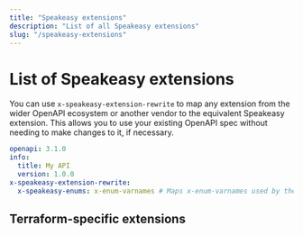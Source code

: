 ```yaml
---
title: "Speakeasy extensions"
description: "List of all Speakeasy extensions"
slug: "/speakeasy-extensions"
---
```



# List of Speakeasy extensions

<Table 
  data={[
    { extension: "x-speakeasy-name-override", description: "Use it globally to change method names or inline to change the name of a method, parameter, or class." },
    { extension: "x-speakeasy-group", description: "Defines custom namespaces when adding this property to any operation in the OpenAPI spec. If added, the tags for that method will be ignored" },
    { extension: "x-speakeasy-ignore", description: "Exclude certain methods from your SDK with this extension." },
    { extension: "x-speakeasy-include", description: "Can be used to force the generation of an unused or orphaned schema from the `components` section inside the main document." },
    { extension: "x-speakeasy-enums", description: "Use this extension to control generated enum members by providing alternative names for each value in the enum field. The recommended map format prevents length mismatch errors that can occur with the array format." },
    { extension: "x-speakeasy-enum-descriptions", description: "Add descriptions to enum values that appear as JSDoc comments in generated SDK code, providing IDE hints and documentation. Supports both array and map formats." },
    { extension: "x-speakeasy-enum-format", description: "Customize how the enum type is generated for the schema, either `enum` for a native enum type or `union` for a union of values." },
    { extension: "x-speakeasy-retries", description: "Enable retries globally or on a per-request basis. A backoff strategy is applied to specified status codes." },
    { extension: "x-speakeasy-pagination", description: "Use to customize offset- or cursor-based pagination rules for each API operation." },
    { extension: "x-speakeasy-usage-example", description: "Feature a method in your SDK's `README.md` by adding this property to the method." },
    { extension: "x-speakeasy-example", description: "The OpenAPI specification doesn't allow example values for `securityscheme` property. Using this extension overcomes this limitation." },
    { extension: "x-speakeasy-docs", description: "Configure comments that only show up in the SDK for a single language." },
    { extension: "x-speakeasy-globals", description: "Define parameters that can be configured globally on the main SDK instance and populated automatically for any operations that use them." },
    { extension: "x-speakeasy-globals-hidden", description: "Define parameters that can be configured globally on the main SDK instance but are not shown in the matching method's signature." },
    { extension: "x-speakeasy-errors", description: "Apply this extension at the level of `paths`, `path` `item`, or `operation` in the document to override the default error-handling behavior of the SDKs." },
    { extension: "x-speakeasy-error-message", description: "Used to mark a field in an error response as containing the error message to use." },
    { extension: "x-speakeasy-server-id", description: "Enable users to pick a server when instantiating the SDK. Use this extension to define an ID for each server in the `servers` array in the OpenAPI spec." },
    { extension: "x-speakeasy-deprecation-message", description: "Allows you to add a message to deprecated operations, parameters, and schemas." },
    { extension: "x-speakeasy-deprecation-replacement", description: "Allows you to specify an alternate operation to use in place of a deprecated operation." },
    { extension: "x-speakeasy-type-override", description: "Use this to override a schema's type, forcing it to be handled as `any` to accept arbitrary data." },
    { extension: "x-speakeasy-max-method-params", description: "Allows you to set the maximum number of parameters that can be passed to a method. If the number of parameters exceeds this value, a request object will be used." },
    { extension: "x-speakeasy-mcp", description: "Customize how API operations are exposed as MCP tools with properties for disabled, name, scopes, and description." },
    { extension: "x-speakeasy-param-encoding-override", description: "When set with a value of `allowReserved`, path parameters will appear in a request URL with reserved characters `:/?#[]@!$&'()*+,;=` unencoded." },
    { extension: "x-speakeasy-token-endpoint-additional-properties", description: "Define additional properties for OAuth token endpoint requests, allowing generated SDKs to handle custom fields like audience parameters." }
  ]}
  columns={[
    { key: "extension", header: "Extension" },
    { key: "description", header: "Description" }
  ]}
/>

You can use `x-speakeasy-extension-rewrite` to map any extension from the wider OpenAPI ecosystem or another vendor to the equivalent Speakeasy extension. This allows you to use your existing OpenAPI spec without needing to make changes to it, if necessary.

```yaml
openapi: 3.1.0
info:
  title: My API
  version: 1.0.0
x-speakeasy-extension-rewrite:
  x-speakeasy-enums: x-enum-varnames # Maps x-enum-varnames used by the OSS generator to x-speakeasy-enums which has the same functionality
```

## Terraform-specific extensions

<Table 
  data={[
    { extension: "x-speakeasy-conflicts-with", description: "Indicate conflicting properties to prevent incompatible combinations in Terraform configurations." },
    { extension: "x-speakeasy-entity", description: "Map API entities to Terraform resources by annotating objects in your OpenAPI spec as entities in the Terraform provider." },
    { extension: "x-speakeasy-entity-operation", description: "Specify CRUD operations for API endpoints to map to Terraform resources, such as create, read, update, or delete operations." },
    { extension: "x-speakeasy-entity-version", description: "Specify the version of a Terraform resource to support state migrations for breaking schema type changes. Use sparingly - not needed for adding/removing attributes." },
    { extension: "x-speakeasy-name-override", description: "Remap API properties to Terraform attribute names while keeping API data handling intact." },
    { extension: "x-speakeasy-param-force-new", description: "Force resource recreation in Terraform when certain property values change." },
    { extension: "x-speakeasy-param-computed", description: "Force a property to be computed in resource schemas, causing Terraform to allow unknown values after apply. Explicitly setting to false will always respect configuration values when sending API request data, however the API must never change the value as compared to the configuration on create/update." },
    { extension: "x-speakeasy-param-optional", description: "Force a property to be optional, overriding the required attribute in JSON Schema specifications." },
    { extension: "x-speakeasy-param-readonly", description: "Mark properties as read-only in Terraform, preventing modifications by the user." },
    { extension: "x-speakeasy-param-sensitive", description: "Hide sensitive properties from Terraform console output for security purposes." },
    { extension: "x-speakeasy-param-suppress-computed-diff", description: "Mark that the property will never change value after create. Use to reduce known after apply (unknown value) output in managed resource update plans." },
    { extension: "x-speakeasy-plan-modifiers", description: "Add custom plan modification logic to Terraform plan operations for advanced default values or resource replacement logic." },
    { extension: "x-speakeasy-plan-validators", description: "Add custom validation logic to Terraform plan operations to ensure configurations meet predefined criteria before execution." },
    { extension: "x-speakeasy-required-with", description: "Indicate mutually necessary properties to prevent incompatible Terraform configurations." },
    { extension: "x-speakeasy-soft-delete-property", description: "Automatically cause managed resource state removal and recreation in plans if property is not null, such as a 'deleted' property." },
    { extension: "x-speakeasy-terraform-alias-to", description: "Remap API response data to another property." },
    { extension: "x-speakeasy-terraform-custom-type", description: "Use a terraform-plugin-framework custom type instead of a base type." },
    { extension: "x-speakeasy-terraform-ignore", description: "Use this extension to exclude properties from Terraform state management." },
    { extension: "x-speakeasy-terraform-plan-only", description: "Ensure that only values from the Terraform plan are used during updates, overriding prior state or default values." },
    { extension: "x-speakeasy-type-override", description: "Allows the conversion of an attribute to a JSON string, accommodating dynamic structures in Terraform configurations." },
    { extension: "x-speakeasy-wrapped-attribute", description: "Enables additional API operation data to be placed under a specifically named attribute." },
    { extension: "x-speakeasy-xor-with", description: "Indicate mutually exclusive properties to prevent incompatible combinations in Terraform configurations." },
    { extension: "x-speakeasy-match", description: "Adjusts an API parameter name to align with a Terraform state property." }
  ]}
  columns={[
    { key: "extension", header: "Terraform extension" },
    { key: "description", header: "Description" }
  ]}
/>
